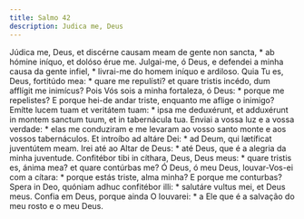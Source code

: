 ```yaml
---
title: Salmo 42
description: Judica me, Deus
---
```


<div class="side-by-side not-content">
  <span>
    Júdica me, Deus, et discérne causam meam de gente non sancta, * ab hómine
    iníquo, et dolóso érue me.
  </span>
  <span>
    Julgai-me, ó Deus, e defendei a minha causa da gente infiel, * livrai-me do
    homem iníquo e ardiloso.
  </span>
  <span>
    Quia Tu es, Deus, fortitúdo mea: * quare me repulísti? et quare tristis
    incédo, dum afflígit me inimícus?
  </span>
  <span>
    Pois Vós sois a minha fortaleza, ó Deus: * porque me repelistes? E porque
    hei-de andar triste, enquanto me aflige o inimigo?
  </span>
  <span>
    Emítte lucem tuam et veritátem tuam: * ipsa me deduxérunt, et adduxérunt in
    montem sanctum tuum, et in tabernácula tua.
  </span>
  <span>
    Enviai a vossa luz e a vossa verdade: * elas me conduziram e me levaram ao
    vosso santo monte e aos vossos tabernáculos.
  </span>
  <span>
    Et introíbo ad altáre Dei: * ad Deum, qui lætíficat juventútem meam.
  </span>
  <span>
    Irei até ao Altar de Deus: * até Deus, que é a alegria da minha juventude.
  </span>
  <span>
    Confitébor tibi in cíthara, Deus, Deus meus: * quare tristis es, ánima mea?
    et quare contúrbas me?
  </span>
  <span>
    Ó Deus, ó meu Deus, louvar-Vos-ei com a cítara: * porque estás triste, alma
    minha? E porque me conturbas?
  </span>
  <span>
    Spera in Deo, quóniam adhuc confitébor illi: * salutáre vultus mei, et Deus
    meus.
  </span>
  <span>
    Confia em Deus, porque ainda O louvarei: * a Ele que é a salvação do meu
    rosto e o meu Deus.
  </span>
</div>

